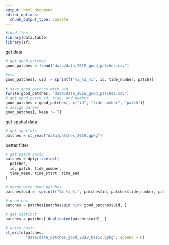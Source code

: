 ```yaml
---
output: html_document
editor_options: 
  chunk_output_type: console
---
```


```r
#load libs
library(data.table)
library(sf)
```

get data

```r
# get good patches
good_patches = fread("data/data_2018_good_patches.csv")

#uid
good_patches[, uid := sprintf("%i_%i_%i", id, tide_number, patch)]

# save good patches with uid
fwrite(good_patches, "data/data_2018_good_patches.csv")
# get good patch id, tide, and number
good_patches = good_patches[, c("id", "tide_number", "patch")]
# assign marker
good_patches[, keep := T]
```

get spatial data

```r
# get spatials
patches = st_read("data/patches_2018.gpkg")
```

better filter

```r
# get patch basic
patches = dplyr::select(
  patches, 
  id, patch, tide_number,
  time_mean, time_start, time_end
)

# merge with good patches
patches$uid =  sprintf("%i_%i_%i", patches$id, patches$tide_number, patches$patch)

# drop nas
patches = patches[patches$uid %in% good_patches$uid, ]

# get distinct
patches = patches[!duplicated(patches$uid), ]

# write basic
st_write(patches,
         "data/data_patches_good_2018_basic.gpkg", append = F)
```
